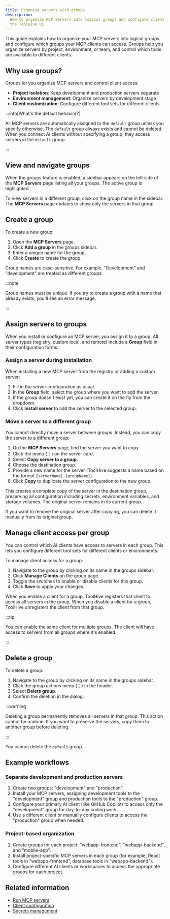 ```yaml
---
title: Organize servers with groups
description:
  How to organize MCP servers into logical groups and configure client access in
  the ToolHive UI.
---
```


This guide explains how to organize your MCP servers into logical groups and
configure which groups your MCP clients can access. Groups help you organize
servers by project, environment, or team, and control which tools are available
to different clients.

## Why use groups?

Groups let you organize MCP servers and control client access:

- **Project isolation**: Keep development and production servers separate
- **Environment management**: Organize servers by development stage
- **Client customization**: Configure different tool sets for different clients

:::info[What's the default behavior?]

All MCP servers are automatically assigned to the `default` group unless you
specify otherwise. The `default` group always exists and cannot be deleted. When
you connect AI clients without specifying a group, they access servers in the
`default` group.

:::

## View and navigate groups

When the groups feature is enabled, a sidebar appears on the left side of the
**MCP Servers** page listing all your groups. The active group is highlighted.

To view servers in a different group, click on the group name in the sidebar.
The **MCP Servers** page updates to show only the servers in that group.

## Create a group

To create a new group:

1. Open the **MCP Servers** page.
2. Click **Add a group** in the groups sidebar.
3. Enter a unique name for the group.
4. Click **Create** to create the group.

Group names are case-sensitive. For example, "Development" and "development" are
treated as different groups.

:::note

Group names must be unique. If you try to create a group with a name that
already exists, you'll see an error message.

:::

## Assign servers to groups

When you install or configure an MCP server, you assign it to a group. All
server types (registry, custom local, and remote) include a **Group** field in
their configuration forms.

### Assign a server during installation

When installing a new MCP server from the registry or adding a custom server:

1. Fill in the server configuration as usual.
2. In the **Group** field, select the group where you want to add the server.
3. If the group doesn't exist yet, you can create it on the fly from the
   dropdown.
4. Click **Install server** to add the server to the selected group.

### Move a server to a different group

You cannot directly move a server between groups. Instead, you can copy the
server to a different group:

1. On the **MCP Servers** page, find the server you want to copy.
2. Click the menu (︙) on the server card.
3. Select **Copy server to a group**.
4. Choose the destination group.
5. Provide a new name for the server (ToolHive suggests a name based on the
   format `{serverName}-{groupName}`).
6. Click **Copy** to duplicate the server configuration to the new group.

This creates a complete copy of the server in the destination group, preserving
all configuration including secrets, environment variables, and storage volumes.
The original server remains in its current group.

If you want to remove the original server after copying, you can delete it
manually from its original group.

## Manage client access per group

You can control which AI clients have access to servers in each group. This lets
you configure different tool sets for different clients or environments.

To manage client access for a group:

1. Navigate to the group by clicking on its name in the groups sidebar.
2. Click **Manage Clients** on the group page.
3. Toggle the switches to enable or disable clients for this group.
4. Click **Save** to apply your changes.

When you enable a client for a group, ToolHive registers that client to access
all servers in the group. When you disable a client for a group, ToolHive
unregisters the client from that group.

:::tip

You can enable the same client for multiple groups. The client will have access
to servers from all groups where it's enabled.

:::

## Delete a group

To delete a group:

1. Navigate to the group by clicking on its name in the groups sidebar.
2. Click the group actions menu (⋮) in the header.
3. Select **Delete group**.
4. Confirm the deletion in the dialog.

:::warning

Deleting a group permanently removes all servers in that group. This action
cannot be undone. If you want to preserve the servers, copy them to another
group before deleting.

:::

You cannot delete the `default` group.

## Example workflows

### Separate development and production servers

1. Create two groups: "development" and "production".
2. Install your MCP servers, assigning development tools to the "development"
   group and production tools to the "production" group.
3. Configure your primary AI client (like GitHub Copilot) to access only the
   "development" group for day-to-day coding work.
4. Use a different client or manually configure clients to access the
   "production" group when needed.

### Project-based organization

1. Create groups for each project: "webapp-frontend", "webapp-backend", and
   "mobile-app".
2. Install project-specific MCP servers in each group (for example, React tools
   in "webapp-frontend", database tools in "webapp-backend").
3. Configure different AI clients or workspaces to access the appropriate groups
   for each project.

## Related information

- [Run MCP servers](./run-mcp-servers.mdx)
- [Client configuration](./client-configuration.mdx)
- [Secrets management](./secrets-management.mdx)
